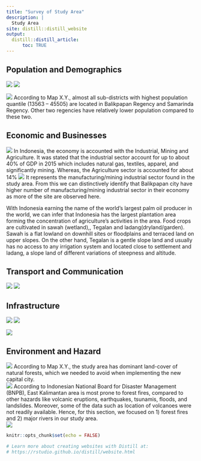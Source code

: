 ```yaml
---
title: "Survey of Study Area"
description: |
  Study Area
site: distill::distill_website
output:
  distill::distill_article:
      toc: TRUE
---
```

## Population and Demographics
![](Layout/population.jpg)
![](Layout/dominantagegroup.jpg)

![](Layout/populationdensity.jpg)
According to Map X.Y., almost all sub-districts with highest population quantile (13563 – 45505) are located in Balikpapan Regency and Samarinda Regency. Other two regencies have relatively lower population compared to these two.  

## Economic and Businesses
![](Layout/sitedistribution.png)
In Indonesia, the economy is accounted with the Industrial, Mining and Agriculture. It was stated that the industrial sector account for up to about 40% of GDP in 2015 which includes natural gas, textiles, apparel, and significantly mining. Whereas, the Agriculture sector is accounted for about 14% 
![](Layout/Agriculturedistribution.png)
It represents the manufacturing/mining industrial sector found in the study area. From this we can distinctively identify that Balikpapan city have higher number of manufacturing/mining industrial sector in their economy as more of the site are observed here. 

With Indonesia earning the name of the world’s largest palm oil producer in the world, we can infer that Indonesia has the largest plantation area forming the concentration of agriculture's activities in the area. Food crops are cultivated in sawah (wetland),, Tegalan and ladang(dryland/garden). Sawah is a flat lowland on downhill sites or floodplains and terraced land on upper slopes. On the other hand, Tegalan  is a gentle slope land and usually has no access to any irrigation system and located close to settlement and ladang, a slope land of different variations of steepness and altitude. 


## Transport and Communication


![](Layout/transport.jpg)
![](Layout/communication.jpg)


## Infrastructure 
![](Layout/settlementdensity.jpg)
![](Layout/roadnetwork.jpg)

![](Layout/electricity.jpg)



## Environment and Hazard
![](Layout/naturalforest.jpg)
According to Map X.Y., the study area has dominant land-cover of natural forests, which we needed to avoid when implementing the new capital city.  
![](Layout/farmingplantation.jpg)
According to Indonesian National Board for Disaster Management (BNPB), East Kalimantan area is most prone to forest fires, compared to other hazards like volcanic eruptions, earthquakes, tsunamis, floods, and landslides. Moreover, some of the data such as location of volcanoes were not readily available. Hence, for this section, we focused on 1) forest fires and 2) major rivers in our study area.  
![](Layout/heatmap.jpg)


```r
knitr::opts_chunk$set(echo = FALSE)

# Learn more about creating websites with Distill at:
# https://rstudio.github.io/distill/website.html

```





